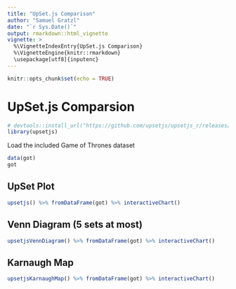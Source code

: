 ```yaml
---
title: "UpSet.js Comparison"
author: "Samuel Gratzl"
date: "`r Sys.Date()`"
output: rmarkdown::html_vignette
vignette: >
  %\VignetteIndexEntry{UpSet.js Comparison}
  %\VignetteEngine{knitr::rmarkdown}
  \usepackage[utf8]{inputenc}
---
```


```r
knitr::opts_chunk$set(echo = TRUE)
```

# UpSet.js Comparsion

```r
# devtools::install_url("https://github.com/upsetjs/upsetjs_r/releases/latest/download/upsetjs.tar.gz")
library(upsetjs)
```

Load the included Game of Thrones dataset

```r
data(got)
got
```

## UpSet Plot

```r
upsetjs() %>% fromDataFrame(got) %>% interactiveChart()
```

## Venn Diagram (5 sets at most)

```r
upsetjsVennDiagram() %>% fromDataFrame(got) %>% interactiveChart()
```

## Karnaugh Map

```r
upsetjsKarnaughMap() %>% fromDataFrame(got) %>% interactiveChart()
```
